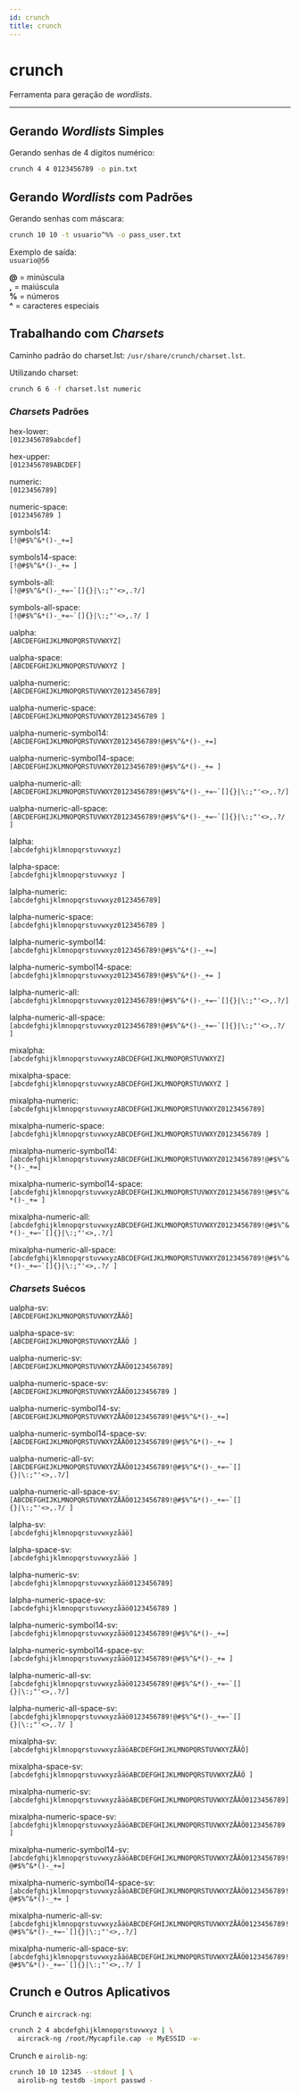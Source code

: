 ```yaml
---
id: crunch
title: crunch
---
```


# crunch

Ferramenta para geração de *wordlists*.

---

## Gerando *Wordlists* Simples

Gerando senhas de 4 dígitos numérico:

```bash
crunch 4 4 0123456789 -o pin.txt
```

## Gerando *Wordlists* com Padrões

Gerando senhas com máscara:

```bash
crunch 10 10 -t usuario^%% -o pass_user.txt
```

Exemplo de saída:  
``usuario@56``

**@** = minúscula  
**,** = maiúscula  
**%** = números  
**^** = caracteres especiais  

## Trabalhando com *Charsets*

Caminho padrão do charset.lst: `/usr/share/crunch/charset.lst`.

Utilizando charset:

```bash
crunch 6 6 -f charset.lst numeric
```

### *Charsets* Padrões

hex-lower:  
``[0123456789abcdef]``

hex-upper:  
``[0123456789ABCDEF]``

numeric:  
``[0123456789]``

numeric-space:  
``[0123456789 ]``

symbols14:  
``[!@#$%^&*()-_+=]``

symbols14-space:  
``[!@#$%^&*()-_+= ]``

symbols-all:  
``[!@#$%^&*()-_+=~`[]{}|\:;"'<>,.?/]``

symbols-all-space:  
``[!@#$%^&*()-_+=~`[]{}|\:;"'<>,.?/ ]``

ualpha:  
``[ABCDEFGHIJKLMNOPQRSTUVWXYZ]``

ualpha-space:  
``[ABCDEFGHIJKLMNOPQRSTUVWXYZ ]``

ualpha-numeric:  
``[ABCDEFGHIJKLMNOPQRSTUVWXYZ0123456789]``

ualpha-numeric-space:  
``[ABCDEFGHIJKLMNOPQRSTUVWXYZ0123456789 ]``

ualpha-numeric-symbol14:  
``[ABCDEFGHIJKLMNOPQRSTUVWXYZ0123456789!@#$%^&*()-_+=]``

ualpha-numeric-symbol14-space:  
``[ABCDEFGHIJKLMNOPQRSTUVWXYZ0123456789!@#$%^&*()-_+= ]``

ualpha-numeric-all:  
``[ABCDEFGHIJKLMNOPQRSTUVWXYZ0123456789!@#$%^&*()-_+=~`[]{}|\:;"'<>,.?/]``

ualpha-numeric-all-space:  
``[ABCDEFGHIJKLMNOPQRSTUVWXYZ0123456789!@#$%^&*()-_+=~`[]{}|\:;"'<>,.?/ ]``

lalpha:  
``[abcdefghijklmnopqrstuvwxyz]``

lalpha-space:  
``[abcdefghijklmnopqrstuvwxyz ]``

lalpha-numeric:  
``[abcdefghijklmnopqrstuvwxyz0123456789]``

lalpha-numeric-space:  
``[abcdefghijklmnopqrstuvwxyz0123456789 ]``

lalpha-numeric-symbol14:  
``[abcdefghijklmnopqrstuvwxyz0123456789!@#$%^&*()-_+=]``

lalpha-numeric-symbol14-space:  
``[abcdefghijklmnopqrstuvwxyz0123456789!@#$%^&*()-_+= ]``

lalpha-numeric-all:  
``[abcdefghijklmnopqrstuvwxyz0123456789!@#$%^&*()-_+=~`[]{}|\:;"'<>,.?/]``

lalpha-numeric-all-space:  
``[abcdefghijklmnopqrstuvwxyz0123456789!@#$%^&*()-_+=~`[]{}|\:;"'<>,.?/ ]``

mixalpha:  
``[abcdefghijklmnopqrstuvwxyzABCDEFGHIJKLMNOPQRSTUVWXYZ]``

mixalpha-space:  
``[abcdefghijklmnopqrstuvwxyzABCDEFGHIJKLMNOPQRSTUVWXYZ ]``

mixalpha-numeric:  
``[abcdefghijklmnopqrstuvwxyzABCDEFGHIJKLMNOPQRSTUVWXYZ0123456789]``

mixalpha-numeric-space:  
``[abcdefghijklmnopqrstuvwxyzABCDEFGHIJKLMNOPQRSTUVWXYZ0123456789 ]``

mixalpha-numeric-symbol14:  
``[abcdefghijklmnopqrstuvwxyzABCDEFGHIJKLMNOPQRSTUVWXYZ0123456789!@#$%^&*()-_+=]``

mixalpha-numeric-symbol14-space:  
``[abcdefghijklmnopqrstuvwxyzABCDEFGHIJKLMNOPQRSTUVWXYZ0123456789!@#$%^&*()-_+= ]``

mixalpha-numeric-all:  
``[abcdefghijklmnopqrstuvwxyzABCDEFGHIJKLMNOPQRSTUVWXYZ0123456789!@#$%^&*()-_+=~`[]{}|\:;"'<>,.?/]``

mixalpha-numeric-all-space:  
``[abcdefghijklmnopqrstuvwxyzABCDEFGHIJKLMNOPQRSTUVWXYZ0123456789!@#$%^&*()-_+=~`[]{}|\:;"'<>,.?/ ]``

### *Charsets* Suécos

ualpha-sv:  
``[ABCDEFGHIJKLMNOPQRSTUVWXYZÅÄÖ]``

ualpha-space-sv:  
``[ABCDEFGHIJKLMNOPQRSTUVWXYZÅÄÖ ]``

ualpha-numeric-sv:  
``[ABCDEFGHIJKLMNOPQRSTUVWXYZÅÄÖ0123456789]``

ualpha-numeric-space-sv:  
``[ABCDEFGHIJKLMNOPQRSTUVWXYZÅÄÖ0123456789 ]``

ualpha-numeric-symbol14-sv:  
``[ABCDEFGHIJKLMNOPQRSTUVWXYZÅÄÖ0123456789!@#$%^&*()-_+=]``

ualpha-numeric-symbol14-space-sv:  
``[ABCDEFGHIJKLMNOPQRSTUVWXYZÅÄÖ0123456789!@#$%^&*()-_+= ]``

ualpha-numeric-all-sv:  
``[ABCDEFGHIJKLMNOPQRSTUVWXYZÅÄÖ0123456789!@#$%^&*()-_+=~`[]{}|\:;"'<>,.?/]``

ualpha-numeric-all-space-sv:  
``[ABCDEFGHIJKLMNOPQRSTUVWXYZÅÄÖ0123456789!@#$%^&*()-_+=~`[]{}|\:;"'<>,.?/ ]``  

lalpha-sv:  
``[abcdefghijklmnopqrstuvwxyzåäö]``

lalpha-space-sv:  
``[abcdefghijklmnopqrstuvwxyzåäö ]``

lalpha-numeric-sv:  
``[abcdefghijklmnopqrstuvwxyzåäö0123456789]``

lalpha-numeric-space-sv:  
``[abcdefghijklmnopqrstuvwxyzåäö0123456789 ]``

lalpha-numeric-symbol14-sv:  
``[abcdefghijklmnopqrstuvwxyzåäö0123456789!@#$%^&*()-_+=]``

lalpha-numeric-symbol14-space-sv:  
``[abcdefghijklmnopqrstuvwxyzåäö0123456789!@#$%^&*()-_+= ]``

lalpha-numeric-all-sv:  
``[abcdefghijklmnopqrstuvwxyzåäö0123456789!@#$%^&*()-_+=~`[]{}|\:;"'<>,.?/]``

lalpha-numeric-all-space-sv:  
``[abcdefghijklmnopqrstuvwxyzåäö0123456789!@#$%^&*()-_+=~`[]{}|\:;"'<>,.?/ ]``

mixalpha-sv:  
``[abcdefghijklmnopqrstuvwxyzåäöABCDEFGHIJKLMNOPQRSTUVWXYZÅÄÖ]``

mixalpha-space-sv:  
``[abcdefghijklmnopqrstuvwxyzåäöABCDEFGHIJKLMNOPQRSTUVWXYZÅÄÖ ]``

mixalpha-numeric-sv:  
``[abcdefghijklmnopqrstuvwxyzåäöABCDEFGHIJKLMNOPQRSTUVWXYZÅÄÖ0123456789]``

mixalpha-numeric-space-sv:  
``[abcdefghijklmnopqrstuvwxyzåäöABCDEFGHIJKLMNOPQRSTUVWXYZÅÄÖ0123456789 ]``

mixalpha-numeric-symbol14-sv:  
``[abcdefghijklmnopqrstuvwxyzåäöABCDEFGHIJKLMNOPQRSTUVWXYZÅÄÖ0123456789!@#$%^&*()-_+=]``

mixalpha-numeric-symbol14-space-sv:  
``[abcdefghijklmnopqrstuvwxyzåäöABCDEFGHIJKLMNOPQRSTUVWXYZÅÄÖ0123456789!@#$%^&*()-_+= ]``

mixalpha-numeric-all-sv:  
``[abcdefghijklmnopqrstuvwxyzåäöABCDEFGHIJKLMNOPQRSTUVWXYZÅÄÖ0123456789!@#$%^&*()-_+=~`[]{}|\:;"'<>,.?/]``

mixalpha-numeric-all-space-sv:  
``[abcdefghijklmnopqrstuvwxyzåäöABCDEFGHIJKLMNOPQRSTUVWXYZÅÄÖ0123456789!@#$%^&*()-_+=~`[]{}|\:;"'<>,.?/ ]``

## Crunch e Outros Aplicativos

Crunch e `aircrack-ng`:

```bash
crunch 2 4 abcdefghijklmnopqrstuvwxyz | \
  aircrack-ng /root/Mycapfile.cap -e MyESSID -w-
```

Crunch e `airolib-ng`:

```bash
crunch 10 10 12345 --stdout | \
  airolib-ng testdb -import passwd -
```
